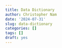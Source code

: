---
title: Data Dictionary
author: Christopher Nam
date: '2024-07-31'
slug: data-dictionary
categories: []
tags: []
draft: yes
---
